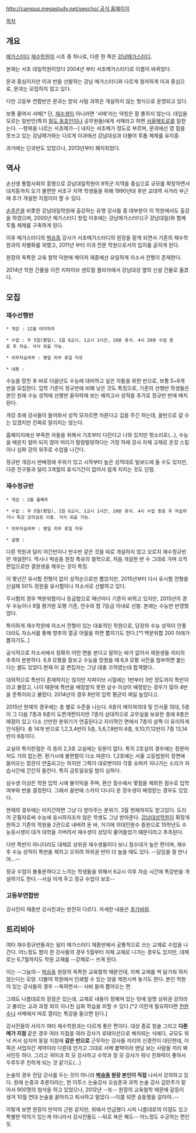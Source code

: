 [[http://campus.megastudy.net/seocho/ 공식 홈페이지]]

[[목차]]

== 개요 ==

[[메가스터디]] [[재수학원]]의 시초 중 하나로, 다른 한 쪽은 [[강남메가스터디]].

본래는 서초 대일학원이었다 2004년 부터 서초메가스터디로 이름이 바뀌었다.

문과 중심이지만 이과 반을 선발하는 강남 메가스터디와 다르게 철저하게 이과 중심으로, 문과는 모집하지 않고 있다.

다만 고등부 연합반은 문과는 받되 사탐 과목은 개설하지 않는 형식으로 운영되고 있다.

보통 줄여서 서메[* 단, [[재수생]]이 아니라면 '서메'라는 약칭은 잘 통하지 않는다. 대입을 모르는 일반인(특히 [[철도 동호인]]이나 공무원들)에게 서메라고 하면 [[서울메트로]]를 일컫는다. --행복을 나르는 서초메가--] 내지는 서초메가 정도로 부르며, 문과에선 영 힘을 못쓰고 있는 강남메가와는 다르게 이과에선 강남대성과 더불어 투톱 체제를 유지중.

과거에는 단과반도 있었으나, 2013년부터 폐지되었다.

== 역사 ==

손선생 통합사회의 흥행으로 강남대일학원이 8학군 지역을 중심으로 규모를 확장하면서 대치동까지 오기 불편한 서초구 지역 학생들을 위해 1990년대 후반 교대역 사거리 부근에 추가 개설한 지점이라 할 수 있다.

[[손주은]]을 비롯한 강남대일학원에 출강하는 유명 강사들 중 대부분이 이 학원에서도 출강을 하였으며, 2000년 메가스터디 창립 이후에는 강남메가스터디(구 강남대일)와 함께 투톱 체제를 구축하게 된다.

이후 메가스터디의 [[박승동]] 강사가 서초메가스터디의 원장을 맡게 되면서 기존의 재수학원과의 차별화를 꾀했고, 2011년 부터 이과 전문 학원으로서의 입지를 굳히게 된다.

원장의 독특한 교육 철학 덕분에 메이저 재종에선 유일하게 자소서 전형이 존재한다.

2014년 학원 건물을 이전 지파이브 센트럴 플라자에서 강남대성 옆의 신설 건물로 옮겼다.


== 모집 ==

=== 재수선행반 ===

 * 개강 : 12월 마지막주

 * 수업 : 주 5일(평일), 1일 6교시, 1교시 1시간, 10분 휴식. 4시 20분 수업 종료 후 자습. 석식 외출 가능.

 * 의무자습여부 : 평일 의무 휴일 자유

 * 내용 : 

수능을 망친 후 바로 다음년도 수능에 대비하고 싶은 자들을 위한 반으로, 보통 5~6개 반을 모집한다. 입학 기준이 정규반에 비해 낮은 것도 특징으로, 기존의 선행반 학생들은 본인 원래 수능 성적에 선행반 끝자락에 보는 배치고사 성적을 추가로 정규반 반에 배치된다.

개강 초에 강사들이 들어와서 성적 모자르면 자른다고 겁을 주긴 하는데, 꼴반으로 갈 수는 있겠지만 진짜로 잘리지는 않는다.

홈페이지에선 부족한 자들을 위해서 기초부터 다진다고 나와 있지만 헛소리로(...), 수능을 배운지 얼마 되지 않아 머리가 말랑말랑하다는 가정 하에 강사 자체 교재로 온갖 스킬이나 심화 강의 위주로 수업을 나간다.

정규반 개강시 반배정에 우위가 있고 시작부터 높은 성적대로 빌보드에 들 수도 있지만, 다른 친구들과 달리 3개월의 휴식기간이 없어서 쉽게 지치는 것도 단점.

=== 재수정규반 ===

 * 개강 : 2월 둘째주

 * 수업 : 주 5일(평일), 1일 6교시, 1교시 1시간, 10분 휴식. 4시 수업 종료 후 자습하거나 특강 강의실로 이동. 석식 외출 가능. 

 * 의무자습여부 : 평일 의무 휴일 자유

 * 설명 : 

다른 학원과 달리 야간반이나 반수반 같은 것을 따로 개설하지 않고 오로지 재수정규반만 개설한다. 역시나 박승동 원장 특유의 철학으로, 처음 개설한 반 수 그대로 가며 오직 편입으로만 결원생을 채우는 것이 특징.

이 몇년간 유시험 전형이 없이 성적순으로만 뽑았지만, 2015년부터 다시 유시험 전형을 신설해 50% 정원을 유시험이나 자소서로 선발하고 있다.

무시험의 경우 백분위합이나 등급합으로 매년마다 기준이 바뀌고 있지만, 2015년의 경우 수능이나 9월 평가원 모평 기준, 언수외 합 7등급 이내로 선발. 본래는 수능만 반영했었다.

특이하게 재수학원에 자소서 전형이 있는 대표적인 학원으로, 당장의 수능 성적이 안좋더라도 자소서를 통해 향후의 열공 어필을 하면 뽑히기도 한다.[*1 백분위합 200 아래가 뽑히기도..]

공식적으로 자소서에서 정확히 어떤 면을 본다고 말하는 바가 없어서 재원생들 끼리의 추측이 분분하다. 6,9 모평을 잘보고 수능을 망쳤을 때 6,9 모평 사진을 첨부하면 붙는다는 썰도 있었다.현재 이 글 편집자는 그냥 대충 끄적였는데 합격했다..

대외적으로 특반이 존재하지는 않지만 지파이브 시절에는 1반부터 3반 정도까지 특반이라고 불렸고, 나이 때문에 특반을 배정받지 못한 삼수 이상이 배정받는 경우가 많아 4반을 준특이라고 불렀다. 2014년의 경우 8반의 입학 평균이 제일 높았다고.

2015년 현재의 경우에는 층 별로 수준을 나눈다. 6층이 메이져의대 및 인서울 의대, 5층이 그 다음 7층과 8층이 도찐개찐이지만 7층이 상대적으로 교무실을 보유한 층에 8층은 매점이 있고 다소 산만한 분위기가 연출된다고 지리적인 면에서 7층이 살짝 더 유리하게 인식된다. 총 14개 반으로 1,2,3,4반이 5층, 5,6,7,8반이 6층, 9,10,11,12반이 7층 13,14반이 8층이다.

교실의 특이한점은 각 층의 2,3호 교실에는 뒷문이 없다. 특히 2호실의 경우에는 창문마저도 거의 없는편. 환기시에 불편함이 다소 따른다. 1,2호에는 서울 고등법원이 정면에 들어오는 장관이 연출되고는 하지만 그쪽이 대로변이라 각종 슈퍼카 지나가는 소리가 자습시간에 간간히 들린다. 특히 금토일요일 밤이 심하다.

삼수생 이상은 학원 입학 시에 불이익을 주며, 환산 점수에서 몇점을 제외한 점수로 입학여부와 반을 결정한다. 그래서 꼴반에 스카이 다니다 온 장수생이 배정받는 경우도 있었다.

현재의 경우에는 어지간하면 그냥 다 받아주는 분위기. 3월 현재까지도 받고있다. 도리어 군필자로써 수능에 응시하지조차 않은 학생도 그냥 받아준다. [[강남대성학원]]이 확장개원하고 기존의 학원을 2관으로 내버려 둔 바, 거기에 의대인원수 증원으로 15학년도 수능응시생이 대거 대학을 가버려서 재수생이 상당히 줄어들었기 떄문이라고 추측된다.

다만 특반이 아니더라도 대체로 상위권 재수생들이다 보니 점수대가 높은 편이며, 재수 후 수능 성적이 특반을 제치고 오히려 하위권 반이 더 높을 때도 있다. --담임을 잘 만나야...--

정규 수업이 불충분하다고 느끼는 학생들을 위해서 6교시 이후 자습 시간에 특강반을 개설하기도 한다.--사실 이게 주고 정규 수업이 보조--


=== 고등부연합반 ===

강사진이 재종반 강사진과는 완전히 다르다. 자세한 내용은 [[추가바람]].



== 트리비아 ==

여타 재수정규반들과는 달리 메가스터디 재종반에서 공통적으로 쓰는 교제로 수업을 나간다. 어느정도 짬이 찬 강사들의 경우 5월부터 자체 교재로 나가는 경우도 있지만, 대체로는 6,7월까지도 학원 교재를 --강제로-- 쓰게 된다.

이는 --그놈의-- [[박승동]] 원장의 독특한 교육철학 때문인데, 자체 교재를 썩 달가워 하지 않는다는 모양. 더불어 학원에서 인쇄할 수 있는 양을 제한시켜 놓기도 한다. 본인 학원이 있는 강사들의 경우 --욕하면서-- 사비 들여 뽑아오는 편.

그래도 나름대로의 장점은 있는데, 교재로 내용이 정해져 있는 탓에 일명 상위권 강의라고 불리는 교과 과정 외의 지나친 심화 학습을 피할 수 있다.[*2 이런게 필요하다면 [[한완수]]나 서메에서 따로 열리는 특강을 들으면 된다.]

강사진들의 사이가 여타 재수학원과는 다르게 좋은 편이다. 대성 종로 청솔 그리고 '''다른 메가 지점''' 같은 경우 여러 지점을 여러 강사가 로테이션으로 배치되는 식에다, 규모도 워낙 커서 심지어 동일 지점에 '''같은 반으로''' 근무하는 강사들 끼리의 신경전이 대단한데, 이쪽은 사업자간 계약이라 다른데 안가고 그대로 서메 붙박이라 맨날 보는 사람들 끼리 봐서인듯 하다. 그리고 국어과 최 모 강사하고 수학과 장 모 강사가 워낙 친화력이 좋아서 두루두루 친하게 되는 것 같기도(...)

논술의 경우 전담 강사를 두는 것이 아니라 '''[[박승동]] 원장 본인이 직접''' 나서서 강의하고 있다. 원래 논증과 추론이라는, 현 이투스 논술강사 오승준과 과학 논술 강사 김민주가 맡아서 900명의 첨삭을 하고 있었으나, 2012년 --또-- 원장의 교육철학 때문에 갈등이 생겨 10월 연대 논술을 끝마치고 퇴사하고 말았다.--이쯤 되면 승동찡을 갈아야..--

이렇게 보면 원장이 만악의 근원 같지만, 위에서 언급했다 시피 나름대로의 이점도 있고 특별한 악의가 있는게 아니라서 강사진들도 --뒤로 욕은 해도-- 어느정도 수긍하는 편인듯.
